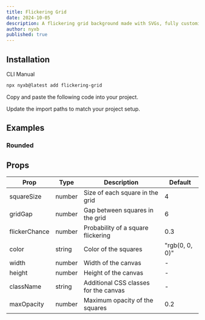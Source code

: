 ```yaml
---
title: Flickering Grid
date: 2024-10-05
description: A flickering grid background made with SVGs, fully customizable using Tailwind CSS.
author: nyxb
published: true
---
```


<ComponentPreview name="flickering-grid-demo" />

## Installation

<Tabs defaultValue="cli">

<TabsList>
  <TabsTrigger value="cli">CLI</TabsTrigger>
  <TabsTrigger value="manual">Manual</TabsTrigger>
</TabsList>
<TabsContent value="cli">

```bash
npx nyxb@latest add flickering-grid
```

</TabsContent>

<TabsContent value="manual">

<Steps>

<Step>Copy and paste the following code into your project.</Step>

<ComponentSource name="flickering-grid" />

<Step>Update the import paths to match your project setup.</Step>

</Steps>

</TabsContent>

</Tabs>

## Examples

### Rounded

<ComponentPreview name="flickering-grid-rounded-demo" />

## Props

| Prop          | Type   | Description                           | Default        |
| ------------- | ------ | ------------------------------------- | -------------- |
| squareSize    | number | Size of each square in the grid       | 4              |
| gridGap       | number | Gap between squares in the grid       | 6              |
| flickerChance | number | Probability of a square flickering    | 0.3            |
| color         | string | Color of the squares                  | "rgb(0, 0, 0)" |
| width         | number | Width of the canvas                   | -              |
| height        | number | Height of the canvas                  | -              |
| className     | string | Additional CSS classes for the canvas | -              |
| maxOpacity    | number | Maximum opacity of the squares        | 0.2            |
